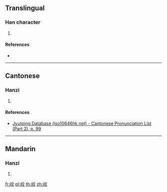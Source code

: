 {{character info/new}}
==Translingual==

===Han character===
{{Han char|rn=46|rad=山|as=06|sn=9|four=|canj=UYCK|ids=⿰山交}}

# {{defn|Han|sort=山06}}

====References====
* {{Han ref|kx=0311.061|hdz=10771.150|uh=5CE7|ud=23783}}

----

==Cantonese==

===Hanzi===
{{yue-hanzi|jyut=[[gaau1]]|y=gaau1}}

# {{defn|lang=yue|sort=山06}}

====References====
* [http://www.iso10646hk.net/jp/document/download.jsp Jyutping Database (iso10646hk.net) - Cantonese Pronunciation List (Part 2), p. 99]

----

==Mandarin==

===Hanzi===
{{cmn-hanzi|pin=[[jiāo]] ([[jiao1]])|wg=chiao<sup>1</sup>}}

# {{defn|lang=cmn|sort=山06}}

[[fr:峧]]
[[pl:峧]]
[[th:峧]]
[[zh:峧]]